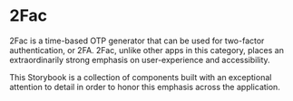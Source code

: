 
<Meta title="2Fac/Introduction"/>

# 2Fac

<div className="max-w-prose">

  2Fac is a time-based OTP generator that can be used for two-factor
  authentication, or 2FA. 2Fac, unlike other apps in this category, places an
  extraordinarily strong emphasis on user-experience and accessibility.

  This Storybook is a collection of components built with an exceptional
  attention to detail in order to honor this emphasis across the application.

</div>
